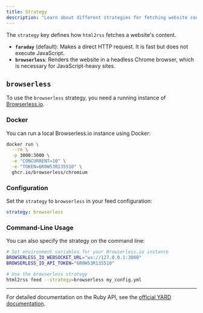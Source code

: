 ```yaml
---
title: Strategy
description: "Learn about different strategies for fetching website content with html2rss. Choose between faraday and browserless strategies for optimal performance."
---
```


The `strategy` key defines how `html2rss` fetches a website's content.

- **`faraday`** (default): Makes a direct HTTP request. It is fast but does not execute JavaScript.
- **`browserless`**: Renders the website in a headless Chrome browser, which is necessary for JavaScript-heavy sites.

## `browserless`

To use the `browserless` strategy, you need a running instance of [Browserless.io](https://www.browserless.io/).

### Docker

You can run a local Browserless.io instance using Docker:

```sh
docker run \
  --rm \
  -p 3000:3000 \
  -e "CONCURRENT=10" \
  -e "TOKEN=6R0W53R135510" \
  ghcr.io/browserless/chromium
```

### Configuration

Set the `strategy` to `browserless` in your feed configuration:

```yml
strategy: browserless
```

### Command-Line Usage

You can also specify the strategy on the command line:

```sh
# Set environment variables for your Browserless.io instance
BROWSERLESS_IO_WEBSOCKET_URL="ws://127.0.0.1:3000"
BROWSERLESS_IO_API_TOKEN="6R0W53R135510"

# Use the browserless strategy
html2rss feed --strategy=browserless my_config.yml
```

---

For detailed documentation on the Ruby API, see the [official YARD documentation](https://www.rubydoc.info/gems/html2rss).

